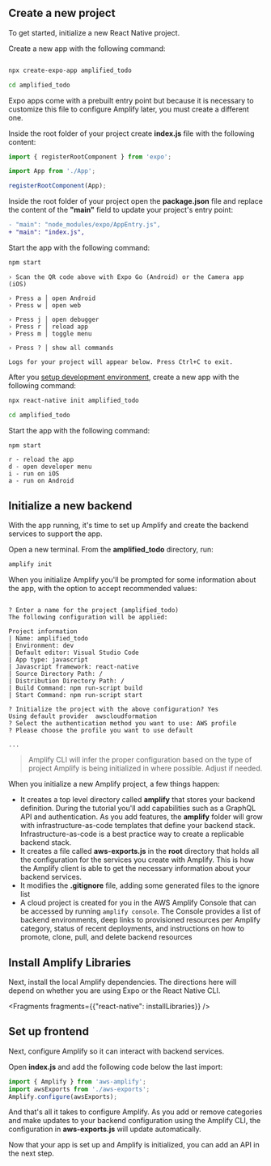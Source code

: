 ## Create a new project

To get started, initialize a new React Native project.

<BlockSwitcher>
<Block name="Expo CLI">

Create a new app with the following command:    

```bash

npx create-expo-app amplified_todo

cd amplified_todo

```

Expo apps come with a prebuilt entry point but because it is necessary to customize this file to configure Amplify later, you must create a different one.

Inside the root folder of your project create **index.js** file with the following content:

```javascript
import { registerRootComponent } from 'expo';

import App from './App';

registerRootComponent(App);

````

Inside the root folder of your project open the **package.json** file and replace the content of the **"main"** field to update your project's entry point:

```diff
- "main": "node_modules/expo/AppEntry.js",
+ "main": "index.js",
```

Start the app with the following command:

```bash
npm start
````

```console
› Scan the QR code above with Expo Go (Android) or the Camera app (iOS)

› Press a │ open Android
› Press w │ open web

› Press j │ open debugger
› Press r │ reload app
› Press m │ toggle menu

› Press ? │ show all commands

Logs for your project will appear below. Press Ctrl+C to exit.
```

</Block>
<Block name="React Native CLI">

After you [setup development environment](https://reactnative.dev/docs/environment-setup), create a new app with the following command:    

```bash
npx react-native init amplified_todo

cd amplified_todo

```
Start the app with the following command:

```bash
npm start
```

```console
r - reload the app
d - open developer menu
i - run on iOS
a - run on Android
```

</Block>
</BlockSwitcher>

## Initialize a new backend

With the app running, it's time to set up Amplify and create the backend services to support the app.

Open a new terminal. From the **amplified_todo** directory, run:

```bash
amplify init
```

When you initialize Amplify you'll be prompted for some information about the app, with the option to accept recommended values:

```console

? Enter a name for the project (amplified_todo) 
The following configuration will be applied:

Project information
| Name: amplified_todo
| Environment: dev
| Default editor: Visual Studio Code
| App type: javascript
| Javascript framework: react-native
| Source Directory Path: /
| Distribution Directory Path: /
| Build Command: npm run-script build
| Start Command: npm run-script start

? Initialize the project with the above configuration? Yes
Using default provider  awscloudformation
? Select the authentication method you want to use: AWS profile
? Please choose the profile you want to use default

...
```

> Amplify CLI will infer the proper configuration based on the type of project Amplify is being initialized in where possible. Adjust if needed.

When you initialize a new Amplify project, a few things happen:

- It creates a top level directory called **amplify** that stores your backend definition. During the tutorial you'll add capabilities such as a GraphQL API and authentication. As you add features, the **amplify** folder will grow with infrastructure-as-code templates that define your backend stack. Infrastructure-as-code is a best practice way to create a replicable backend stack.
- It creates a file called **aws-exports.js** in the **root** directory that holds all the configuration for the services you create with Amplify. This is how the Amplify client is able to get the necessary information about your backend services.
- It modifies the **.gitignore** file, adding some generated files to the ignore list
- A cloud project is created for you in the AWS Amplify Console that can be accessed by running `amplify console`. The Console provides a list of backend environments, deep links to provisioned resources per Amplify category, status of recent deployments, and instructions on how to promote, clone, pull, and delete backend resources

## Install Amplify Libraries

Next, install the local Amplify dependencies. The directions here will depend on whether you are using Expo or the React Native CLI.


<Fragments fragments={{"react-native": installLibraries}} />

## Set up frontend

Next, configure Amplify so it can interact with backend services.

Open **index.js** and add the following code below the last import:

```javascript
import { Amplify } from 'aws-amplify';
import awsExports from './aws-exports';
Amplify.configure(awsExports);
```

And that's all it takes to configure Amplify. As you add or remove categories and make updates to your backend configuration using the Amplify CLI, the configuration in **aws-exports.js** will update automatically.

Now that your app is set up and Amplify is initialized, you can add an API in the next step.
